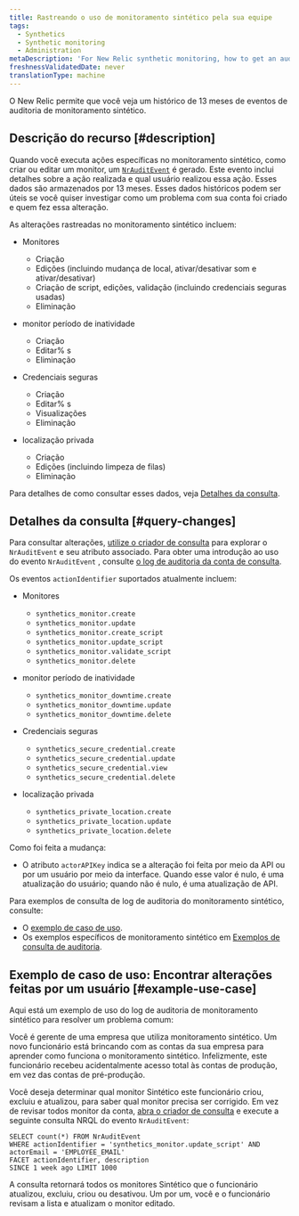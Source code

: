 ```yaml
---
title: Rastreando o uso de monitoramento sintético pela sua equipe
tags:
  - Synthetics
  - Synthetic monitoring
  - Administration
metaDescription: 'For New Relic synthetic monitoring, how to get an audit log of changes made to your account.'
freshnessValidatedDate: never
translationType: machine
---
```


O New Relic permite que você veja um histórico de 13 meses de eventos de auditoria de monitoramento sintético.

## Descrição do recurso [#description]

Quando você executa ações específicas no monitoramento sintético, como criar ou editar um monitor, um [`NrAuditEvent`](/attribute-dictionary/?event=NrAuditEvent) é gerado. Este evento inclui detalhes sobre a ação realizada e qual usuário realizou essa ação. Esses dados são armazenados por 13 meses. Esses dados históricos podem ser úteis se você quiser investigar como um problema com sua conta foi criado e quem fez essa alteração.

As alterações rastreadas no monitoramento sintético incluem:

* Monitores

  * Criação
  * Edições (incluindo mudança de local, ativar/desativar som e ativar/desativar)
  * Criação de script, edições, validação (incluindo credenciais seguras usadas)
  * Eliminação

* monitor período de inatividade

  * Criação
  * Editar% s
  * Eliminação

* Credenciais seguras

  * Criação
  * Editar% s
  * Visualizações
  * Eliminação

* localização privada

  * Criação
  * Edições (incluindo limpeza de filas)
  * Eliminação

Para detalhes de como consultar esses dados, veja [Detalhes da consulta](#query-changes).

## Detalhes da consulta [#query-changes]

Para consultar alterações, [utilize o criador de consulta](/docs/query-your-data/explore-query-data/query-builder/introduction-query-builder) para explorar o `NrAuditEvent` e seu atributo associado. Para obter uma introdução ao uso do evento `NrAuditEvent` , consulte [o log de auditoria da conta de consulta](/docs/insights/use-insights-ui/manage-account-data/query-account-audit-logs-nrauditevent).

Os eventos `actionIdentifier` suportados atualmente incluem:

* Monitores

  * `synthetics_monitor.create`
  * `synthetics_monitor.update`
  * `synthetics_monitor.create_script`
  * `synthetics_monitor.update_script`
  * `synthetics_monitor.validate_script`
  * `synthetics_monitor.delete`

* monitor período de inatividade

  * `synthetics_monitor_downtime.create`
  * `synthetics_monitor_downtime.update`
  * `synthetics_monitor_downtime.delete`

* Credenciais seguras

  * `synthetics_secure_credential.create`
  * `synthetics_secure_credential.update`
  * `synthetics_secure_credential.view`
  * `synthetics_secure_credential.delete`

* localização privada

  * `synthetics_private_location.create​`
  * `synthetics_private_location.update​`
  * `synthetics_private_location.delete`

Como foi feita a mudança:

* O atributo `actorAPIKey` indica se a alteração foi feita por meio da API ou por um usuário por meio da interface. Quando esse valor é nulo, é uma atualização do usuário; quando não é nulo, é uma atualização de API.

Para exemplos de consulta de log de auditoria do monitoramento sintético, consulte:

* O [exemplo de caso de uso](#example-use-case).
* Os exemplos específicos de monitoramento sintético em [Exemplos de consulta de auditoria](/docs/insights/insights-data-sources/default-data/nrauditevent-default-attributes-examples).

## Exemplo de caso de uso: Encontrar alterações feitas por um usuário [#example-use-case]

Aqui está um exemplo de uso do log de auditoria de monitoramento sintético para resolver um problema comum:

Você é gerente de uma empresa que utiliza monitoramento sintético. Um novo funcionário está brincando com as contas da sua empresa para aprender como funciona o monitoramento sintético. Infelizmente, este funcionário recebeu acidentalmente acesso total às contas de produção, em vez das contas de pré-produção.

Você deseja determinar qual monitor Sintético este funcionário criou, excluiu e atualizou, para saber qual monitor precisa ser corrigido. Em vez de revisar todos monitor da conta, [abra o criador de consulta](/docs/query-your-data/explore-query-data/query-builder/introduction-query-builder) e execute a seguinte consulta NRQL do evento `NrAuditEvent`:

```
SELECT count(*) FROM NrAuditEvent
WHERE actionIdentifier = 'synthetics_monitor.update_script' AND
actorEmail = 'EMPLOYEE_EMAIL'
FACET actionIdentifier, description
SINCE 1 week ago LIMIT 1000
```

A consulta retornará todos os monitores Sintético que o funcionário atualizou, excluiu, criou ou desativou. Um por um, você e o funcionário revisam a lista e atualizam o monitor editado.

